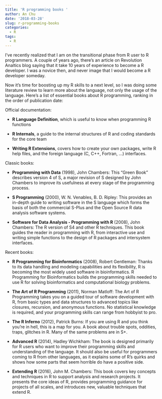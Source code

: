 ```yaml
---
title: 'R programming books '
author: An Chu
date: '2018-03-28'
slug: r-programming-books
categories:
  - R
tags:
  - R
---
```


I've recently realized that I am on the transitional phase from R user to R programmers.
A couple of years ago, there's an article on Revolution Analtics blog saying that
it take 10 years of experience to become a R developer. I was a novice then, and
never image that I would become a R developer someday.

Now it's time for boosting up my R skills to a next level, so I was doing some
literature review to learn more about the language, not only the usage of the language.
Here's a list of essential books about R programming, ranking in the order of
publication date:

Official documentation:


* **R Language Definition**, which is useful to know when programming R functions

* **R Internals**, a guide to the internal structures of R and coding standards for
  the core team

* **Writing R Extensions**, covers how to create your own packages, write R help
  files, and the foreign language (C, C++, Fortran, ...) interfaces.

Classic books:

* **Programming with Data** (1998), John Chambers: This “Green Book” describes
  version 4 of S, a major revision of S designed by John Chambers to improve its
  usefulness at every stage of the programming process.

* **S Programming** (2000), W. N. Venables, B. D. Ripley: This provides an in-depth
  guide to writing software in the S language which forms the basis of both the
  commercial S-Plus and the Open Source R data analysis software systems.

* **Software for Data Analysis - Programming with R** (2008), John Chambers: The R
  version of S4 and other R techniques. This book guides the reader in
  programming with R, from interactive use and writing simple functions to the
  design of R packages and intersystem interfaces.

Recent books:

* **R Programming for Bioinformatics** (2008), Robert Gentleman: Thanks to its data
  handling and modeling capabilities and its flexibility, R is becoming the most
  widely used software in bioinformatics. R Programming for Bioinformatics
  builds the programming skills needed to use R for solving bioinformatics and
  computational biology problems.

* **The Art of R Programming** (2011), Norman Matloff: The Art of R Programming
  takes you on a guided tour of software development with R, from basic types
  and data structures to advanced topics like closures, recursion, and anonymous
  functions. No statistical knowledge is required, and your programming skills
  can range from hobbyist to pro.

* **The R Inferno** (2012), Patrick Burns: If you are using R and you think you’re
  in hell, this is a map for you. A book about trouble spots, oddities, traps,
  glitches in R. Many of the same problems are in S+.

* **Advanced R** (2014), Hadley Wichkham: The book is designed primarily for R users
  who want to improve their programming skills and understanding of the
  language. It should also be useful for programmers coming to R from other
  languages, as it explains some of R’s quirks and shows how some parts that
  seem horrible do have a positive side.

* **Extending R** (2016), John M. Chambers: This book covers key concepts and
  techniques in R to support analysis and research projects. It presents the
  core ideas of R, provides programming guidance for projects of all scales, and
  introduces new, valuable techniques that extend R.
